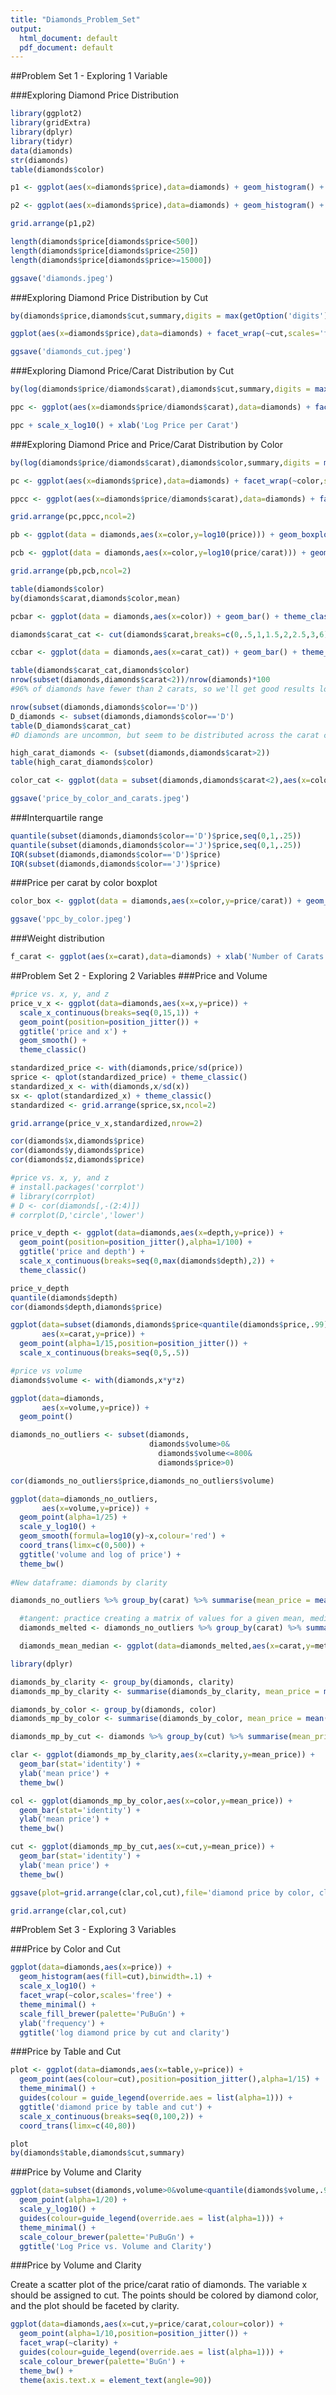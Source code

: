 ```yaml
---
title: "Diamonds_Problem_Set"
output:
  html_document: default
  pdf_document: default
---
```

##Problem Set 1 - Exploring 1 Variable

###Exploring Diamond Price Distribution
```r

library(ggplot2)
library(gridExtra)
library(dplyr)
library(tidyr)
data(diamonds)
str(diamonds)
table(diamonds$color)

p1 <- ggplot(aes(x=diamonds$price),data=diamonds) + geom_histogram() + scale_x_continuous(breaks=seq(0,10000,1000),limits=c(0,10000)) + theme_classic() + xlab('Price') + ylab('Number of Diamonds')

p2 <- ggplot(aes(x=diamonds$price),data=diamonds) + geom_histogram() + scale_x_continuous(breaks=seq(300,1500,100),limits=c(300,1500)) + theme_classic() + xlab('Price') + ylab('Number of Diamonds')

grid.arrange(p1,p2)

length(diamonds$price[diamonds$price<500])
length(diamonds$price[diamonds$price<250])
length(diamonds$price[diamonds$price>=15000])

ggsave('diamonds.jpeg')

```

###Exploring Diamond Price Distribution by Cut
```r

by(diamonds$price,diamonds$cut,summary,digits = max(getOption('digits')))

ggplot(aes(x=diamonds$price),data=diamonds) + facet_wrap(~cut,scales='free')  + xlab('Price') + ylab('Number of Diamonds') + geom_histogram()

ggsave('diamonds_cut.jpeg')
```

###Exploring Diamond Price/Carat Distribution by Cut
````r

by(log(diamonds$price/diamonds$carat),diamonds$cut,summary,digits = max(getOption('digits')))

ppc <- ggplot(aes(x=diamonds$price/diamonds$carat),data=diamonds) + facet_wrap(~cut,scale='free')  + xlab('Price per Carat') + ylab('Number of Diamonds') + geom_histogram() + theme_classic()

ppc + scale_x_log10() + xlab('Log Price per Carat') 
````

###Exploring Diamond Price and Price/Carat Distribution by Color
````r

by(log(diamonds$price/diamonds$carat),diamonds$color,summary,digits = max(getOption('digits')))

pc <- ggplot(aes(x=diamonds$price),data=diamonds) + facet_wrap(~color,scales='free')  + ylab('Number of Diamonds') + xlab(NULL) + geom_histogram() + theme_classic() + scale_x_log10() + ggtitle('Log Price by Color')

ppcc <- ggplot(aes(x=diamonds$price/diamonds$carat),data=diamonds) + facet_wrap(~color,scales='free')  +  ylab('Number of Diamonds') + xlab(NULL) + geom_histogram() + theme_classic() + scale_x_log10() + ggtitle('Log Price per Carat by Color')

grid.arrange(pc,ppcc,ncol=2)

pb <- ggplot(data = diamonds,aes(x=color,y=log10(price))) + geom_boxplot() + theme_classic() + ylab('Log Price') + ggtitle('Log Price by Color')

pcb <- ggplot(data = diamonds,aes(x=color,y=log10(price/carat))) + geom_boxplot() + theme_classic() + ylab('Log Price per Carat') + ggtitle('Log Price per Carat by Color')

grid.arrange(pb,pcb,ncol=2)

table(diamonds$color)
by(diamonds$carat,diamonds$color,mean)

pcbar <- ggplot(data = diamonds,aes(x=color)) + geom_bar() + theme_classic() + ylab('Number of Diamonds') + xlab('Color') + ggtitle('Frequency of Each Color')

diamonds$carat_cat <- cut(diamonds$carat,breaks=c(0,.5,1,1.5,2,2.5,3,6))

ccbar <- ggplot(data = diamonds,aes(x=carat_cat)) + geom_bar() + theme_classic() + ylab('Number of Diamonds') + xlab('Number of Carats') + ggtitle('Frequency of Carat Categories')

table(diamonds$carat_cat,diamonds$color)
nrow(subset(diamonds,diamonds$carat<2))/nrow(diamonds)*100
#96% of diamonds have fewer than 2 carats, so we'll get good results looking only at these diamonds

nrow(subset(diamonds,diamonds$color=='D'))
D_diamonds <- subset(diamonds,diamonds$color=='D')
table(D_diamonds$carat_cat)
#D diamonds are uncommon, but seem to be distributed across the carat categories in a similar way to the dataset overall--this isn't the source of the skew

high_carat_diamonds <- (subset(diamonds,diamonds$carat>2))
table(high_carat_diamonds$color)

color_cat <- ggplot(data = subset(diamonds,diamonds$carat<2),aes(x=color,y=log10(price))) + facet_wrap(~carat_cat) + geom_boxplot() + theme_minimal() + ylab('Log Price') + ggtitle('Log Price by Color and Number of Carats') + xlab(NULL)

ggsave('price_by_color_and_carats.jpeg')

````

###Interquartile range
```r

quantile(subset(diamonds,diamonds$color=='D')$price,seq(0,1,.25))
quantile(subset(diamonds,diamonds$color=='J')$price,seq(0,1,.25))
IQR(subset(diamonds,diamonds$color=='D')$price)
IQR(subset(diamonds,diamonds$color=='J')$price)

```

###Price per carat by color boxplot
```r
color_box <- ggplot(data = diamonds,aes(x=color,y=price/carat)) + geom_boxplot() + theme_minimal() + ylab('Price per Carat') + ggtitle('Price per Carat by Color') + xlab(NULL)

ggsave('ppc_by_color.jpeg')
```

###Weight distribution
```r

f_carat <- ggplot(aes(x=carat),data=diamonds) + xlab('Number of Carats') + ylab('Count of Diamonds') + scale_x_continuous(breaks=seq(0,3,.1),limits=c(0,2)) + scale_y_continuous(breaks=seq(0,10000,1000)) + geom_freqpoly() + theme_classic()


```



##Problem Set 2 - Exploring 2 Variables
###Price and Volume
```r

#price vs. x, y, and z
price_v_x <- ggplot(data=diamonds,aes(x=x,y=price)) + 
  scale_x_continuous(breaks=seq(0,15,1)) +
  geom_point(position=position_jitter()) +
  ggtitle('price and x') +
  geom_smooth() +
  theme_classic()

standardized_price <- with(diamonds,price/sd(price))
sprice <- qplot(standardized_price) + theme_classic()
standardized_x <- with(diamonds,x/sd(x))
sx <- qplot(standardized_x) + theme_classic()
standardized <- grid.arrange(sprice,sx,ncol=2)

grid.arrange(price_v_x,standardized,nrow=2)

cor(diamonds$x,diamonds$price)
cor(diamonds$y,diamonds$price)
cor(diamonds$z,diamonds$price)

#price vs. x, y, and z
# install.packages('corrplot')
# library(corrplot)
# D <- cor(diamonds[,-(2:4)])
# corrplot(D,'circle','lower')

price_v_depth <- ggplot(data=diamonds,aes(x=depth,y=price)) + 
  geom_point(position=position_jitter(),alpha=1/100) +
  ggtitle('price and depth') +
  scale_x_continuous(breaks=seq(0,max(diamonds$depth),2)) +
  theme_classic()

price_v_depth
quantile(diamonds$depth)
cor(diamonds$depth,diamonds$price)

ggplot(data=subset(diamonds,diamonds$price<quantile(diamonds$price,.99)),
       aes(x=carat,y=price)) +
  geom_point(alpha=1/15,position=position_jitter()) +
  scale_x_continuous(breaks=seq(0,5,.5))

#price vs volume
diamonds$volume <- with(diamonds,x*y*z)

ggplot(data=diamonds,
       aes(x=volume,y=price)) +
  geom_point()

diamonds_no_outliers <- subset(diamonds,
                               diamonds$volume>0&
                                 diamonds$volume<=800&
                                 diamonds$price>0)

cor(diamonds_no_outliers$price,diamonds_no_outliers$volume)

ggplot(data=diamonds_no_outliers,
       aes(x=volume,y=price)) +
  geom_point(alpha=1/25) +
  scale_y_log10() +
  geom_smooth(formula=log10(y)~x,colour='red') +
  coord_trans(limx=c(0,500)) +
  ggtitle('volume and log of price') +
  theme_bw()
  
#New dataframe: diamonds by clarity

diamonds_no_outliers %>% group_by(carat) %>% summarise(mean_price = mean(price), median_price = median(price), min_price = min(price), max_price = max(price), n())

  #tangent: practice creating a matrix of values for a given mean, median combination to easily plot different summary stats
  diamonds_melted <- diamonds_no_outliers %>% group_by(carat) %>% summarise(mean_price = mean(price), median_price = median(price), min_price = min(price), max_price = max(price), n = n()) %>% gather('metric','value',c('mean_price','median_price'))

  diamonds_mean_median <- ggplot(data=diamonds_melted,aes(x=carat,y=metric)) + geom_line(aes(x=carat,y=value,colour=metric)) + ylab('price')

```

```r

library(dplyr)

diamonds_by_clarity <- group_by(diamonds, clarity)
diamonds_mp_by_clarity <- summarise(diamonds_by_clarity, mean_price = mean(price))

diamonds_by_color <- group_by(diamonds, color)
diamonds_mp_by_color <- summarise(diamonds_by_color, mean_price = mean(price))

diamonds_mp_by_cut <- diamonds %>% group_by(cut) %>% summarise(mean_price = mean(price))

clar <- ggplot(diamonds_mp_by_clarity,aes(x=clarity,y=mean_price)) +
  geom_bar(stat='identity') +
  ylab('mean price') +
  theme_bw()

col <- ggplot(diamonds_mp_by_color,aes(x=color,y=mean_price)) +
  geom_bar(stat='identity') +
  ylab('mean price') +
  theme_bw()

cut <- ggplot(diamonds_mp_by_cut,aes(x=cut,y=mean_price)) +
  geom_bar(stat='identity') +
  ylab('mean price') +
  theme_bw()

ggsave(plot=grid.arrange(clar,col,cut),file='diamond price by color, clarity, and cut','jpeg')

grid.arrange(clar,col,cut)

```




##Problem Set 3 - Exploring 3 Variables

###Price by Color and Cut
```r

ggplot(data=diamonds,aes(x=price)) +
  geom_histogram(aes(fill=cut),binwidth=.1) +
  scale_x_log10() +
  facet_wrap(~color,scales='free') +
  theme_minimal() +
  scale_fill_brewer(palette='PuBuGn') +
  ylab('frequency') +
  ggtitle('log diamond price by cut and clarity')

```

###Price by Table and Cut
```r

plot <- ggplot(data=diamonds,aes(x=table,y=price)) +
  geom_point(aes(colour=cut),position=position_jitter(),alpha=1/15) +
  theme_minimal() +
  guides(colour = guide_legend(override.aes = list(alpha=1))) +
  ggtitle('diamond price by table and cut') +
  scale_x_continuous(breaks=seq(0,100,2)) +
  coord_trans(limx=c(40,80))

plot
by(diamonds$table,diamonds$cut,summary)


```

###Price by Volume and Clarity
```r

ggplot(data=subset(diamonds,volume>0&volume<quantile(diamonds$volume,.99)),aes(x=volume,y=price,colour=clarity)) +
  geom_point(alpha=1/20) +
  scale_y_log10() +
  guides(colour=guide_legend(override.aes = list(alpha=1))) +
  theme_minimal() +
  scale_colour_brewer(palette='PuBuGn') +
  ggtitle('Log Price vs. Volume and Clarity')

```

###Price by Volume and Clarity

Create a scatter plot of the price/carat ratio of diamonds. 
The variable x should be assigned to cut. The points should be colored
by diamond color, and the plot should be faceted by clarity.

```r

ggplot(data=diamonds,aes(x=cut,y=price/carat,colour=color)) +
  geom_point(alpha=1/10,position=position_jitter()) +
  facet_wrap(~clarity) +
  guides(colour=guide_legend(override.aes = list(alpha=1))) +
  scale_colour_brewer(palette='BuGn') +
  theme_bw() +
  theme(axis.text.x = element_text(angle=90))

```


